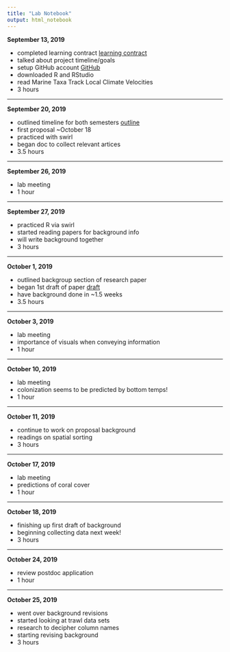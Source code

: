 ```yaml
---
title: "Lab Notebook"
output: html_notebook
---
```

**September 13, 2019**

* completed learning contract [learning contract](https://docs.google.com/document/d/18EuaptJ0LtB-4bw0Bqum4cfWjOU25bCIm0ezJRgJDqY/edit)
* talked about project timeline/goals
* setup GitHub account [GitHub](https://github.com)
* downloaded R and RStudio
* read Marine Taxa Track Local Climate Velocities
* 3 hours

*****

**September 20, 2019**

* outlined timeline for both semesters [outline](file:///Users/ria/Desktop/R/TraitVariability_EastCoast/OurPlan_19_20.nb.html)
* first proposal ~October 18
* practiced with swirl
* began doc to collect relevant artices
* 3.5 hours

*****

**September 26, 2019**

* lab meeting
* 1 hour

*****

**September 27, 2019**

* practiced R via swirl
* started reading papers for background info
* will write background together
* 3 hours

*****

**October 1, 2019**

* outlined backgroup section of research paper
* began 1st draft of paper [draft](https://docs.google.com/document/d/1oV0CoRcHu2-kNr2E14lT6bcgtEkBZnjOnXEybTrJRjg/edit)
* have background done in ~1.5 weeks
* 3.5 hours

*****

**October 3, 2019**

* lab meeting
* importance of visuals when conveying information
* 1 hour

*****

**October 10, 2019**

* lab meeting
* colonization seems to be predicted by bottom temps!
* 1 hour

*****

**October 11, 2019**

* continue to work on proposal background
* readings on spatial sorting
* 3 hours

*****

**October 17, 2019**

* lab meeting
* predictions of coral cover
* 1 hour

*****

**October 18, 2019**

* finishing up first draft of background
* beginning collecting data next week!
* 3 hours

*****

**October 24, 2019**

* review postdoc application
* 1 hour

*****

**October 25, 2019**

* went over background revisions
* started looking at trawl data sets
* research to decipher column names
* starting revising background
* 3 hours